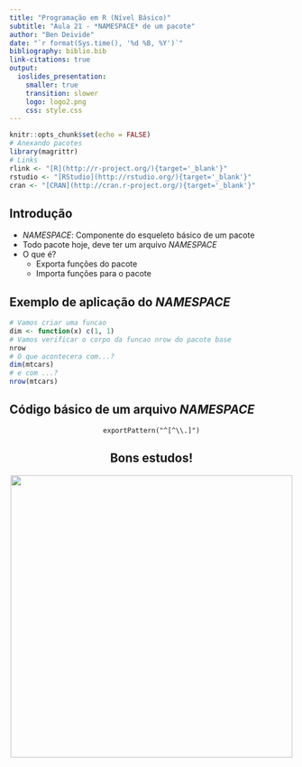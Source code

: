 ```yaml
---
title: "Programação em R (Nível Básico)"
subtitle: "Aula 21 - *NAMESPACE* de um pacote"
author: "Ben Deivide"
date: "`r format(Sys.time(), '%d %B, %Y')`"
bibliography: biblio.bib
link-citations: true
output: 
  ioslides_presentation:
    smaller: true
    transition: slower
    logo: logo2.png
    css: style.css
---
```


```r
knitr::opts_chunk$set(echo = FALSE)
# Anexando pacotes
library(magrittr)
# Links
rlink <- "[R](http://r-project.org/){target='_blank'}"
rstudio <- "[RStudio](http://rstudio.org/){target='_blank'}"
cran <- "[CRAN](http://cran.r-project.org/){target='_blank'}"
```

## Introdução

- *NAMESPACE*: Componente do esqueleto básico de um pacote
- Todo pacote hoje, deve ter um arquivo *NAMESPACE*
- O que é?
  - Exporta funções do pacote
  - Importa funções para o pacote
  
## Exemplo de aplicação do *NAMESPACE*

```r
# Vamos criar uma funcao
dim <- function(x) c(1, 1)
# Vamos verificar o corpo da funcao nrow do pacote base
nrow
# O que acontecera com...?
dim(mtcars)
# e com ...?
nrow(mtcars)
```

  
## Código básico de um arquivo *NAMESPACE*
<center>
```
exportPattern("^[^\\.]")
```
<center/>

## Bons estudos!


<center>
[![](logo2.png){height=500 width=500}](http://youtube.com/bendeivide){target="_blank"}
</center>


